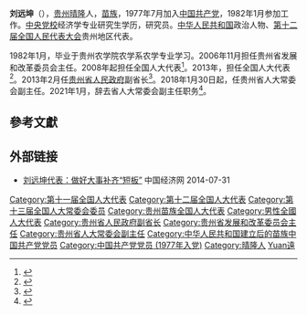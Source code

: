 {{Infobox Officeholder
|name=刘远坤
|honorific-suffix=
|caption=
|office={{Flagicon|PRC}}[[第十三届全国人民代表大会常务委员会|第十三届全国人民代表大会常务委员会]]委员
|term_start=2018年3月
|office1={{Flagicon|PRC}}第十三届[[全国人民代表大会民族委员会|全国人民代表大会民族委员会]]委员
|term_start1=2018年3月
|1blankname1=主任
|1namedata1=[[白春礼|白春礼]]
|office2={{Flagicon|PRC}}[[贵州省人大常委会|贵州省人大常委会]]副主任
|term_start2=2018年1月
|term_end2=2021年1月
|1blankname2=主任
|1namedata2=[[孙志刚|孙志刚]]
|office5={{Flagicon|PRC}}[[贵州省人民政府|贵州省人民政府]]副省长
|term_start5=2013年1月
|term_end5=2018年1月
|1blankname5=省长
|1namedata5=[[陈敏尔|陈敏尔]]{{to}}[[孙志刚|孙志刚]]{{to}}[[谌贻琴|谌贻琴]]
|office8={{Flagicon|PRC}}[[贵州省人民政府|贵州省]][[发改委|发改委]]主任
|term_start8=2006年11月
|term_end8=2013年3月
|1blankname8=省长
|1namedata8=[[林树森|林树森]]{{to}}[[赵克志|赵克志]]{{to}}[[陈敏尔|陈敏尔]]
|predecessor8 = [[孙国强|孙国强]]
|successor8= [[付京|付京]]
|birth_date={{Birth year and age|1957|10}}
|death_date=
|death_place=
|nationality={{PRC}}
|native place =[[贵州|贵州]][[晴隆|晴隆]]
|party={{CPC}}
|relations=
|occupation=[[政治家|政治家]]
|footnotes=
}}
'''刘远坤'''（{{bd|1957年|10月||catIdx=Liu刘}}），[[贵州|贵州]][[晴隆|晴隆]]人，[[苗族|苗族]]，1977年7月加入[[中国共产党|中国共产党]]，1982年1月参加工作。[[中央党校|中央党校]]经济学专业研究生学历，研究员。[[中华人民共和国|中华人民共和国]]政治人物、[[第十二届全国人民代表大会|第十二届全国人民代表大会]]贵州地区代表。

1982年1月，毕业于贵州农学院农学系农学专业学习。2006年11月担任贵州省发展和改革委员会主任。2008年起担任全国人大代表<ref>{{cite news|title=全国人大代表信息-刘远坤|url=http://210.82.31.1:8084/delegate/viewDelegate.action?dbid=112279|accessdate=2013-04-05|newspaper=全国人大网|archive-url=https://web.archive.org/web/20140523230727/http://www.npc.gov.cn/delegate/viewDelegate.action?dbid=112279|archive-date=2014-05-23|dead-url=yes}}</ref>。2013年，担任全国人大代表<ref>{{cite news|title=全国人大代表信息-刘远坤|url=http://210.82.31.1:8084/delegate/viewDelegate.action?dbid=122262|accessdate=2013-04-05|newspaper=全国人大网|archive-url=https://web.archive.org/web/20160305235113/http://www.npc.gov.cn/delegate/viewDelegate.action?dbid=122262|archive-date=2016-03-05|dead-url=yes}}</ref>。2013年2月任[[贵州省人民政府|贵州省人民政府]]副省长<ref>{{cite web|accessdate=2014-06-19|url=http://district.ce.cn/newarea/sddy/201302/01/t20130201_24085394.shtml|title=刘远坤、陈鸣明、王江平、何力新任贵州副省长|publisher=中国经济网|archive-date=2014-05-13|archive-url=https://web.archive.org/web/20140513064539/http://district.ce.cn/newarea/sddy/201302/01/t20130201_24085394.shtml|dead-url=no}}</ref>。2018年1月30日起，任贵州省人大常委会副主任。2021年1月，辞去省人大常委会副主任职务<ref>{{cite news|title=孙永春、袁周、刘远坤、陈鸣明不再担任贵州省第十三届人民代表大会常务委员会副主任职务|url=https://www.gzstv.com/a/da6f3987d267491094a83feaaacf8db0|accessdate=2021-01-29|work=贵州网络广播电视台}}</ref>。

==參考文獻==
{{reflist}}
==外部链接==
*[http://www.ce.cn/xwzx/gnsz/zg/201303/11/t20130311_24189087.shtml 刘远坤代表：做好大事补齐“短板”]{{Wayback|url=http://www.ce.cn/xwzx/gnsz/zg/201303/11/t20130311_24189087.shtml |date=20140513231121 }} 中国经济网 2014-07-31

{{start box}}
{{s-gov|prc}}
{{s-before|[[孙国强|孙国强]]}}
{{s-title|[[贵州省人民政府|贵州省]][[发改委|发改委]]主任|2006年11月－2013年3月}}
{{s-after|[[付京|付京]]}}
{{end box}}

{{DEFAULTSORT:Liu刘}}
[[Category:第十一届全国人大代表|Category:第十一届全国人大代表]]
[[Category:第十二届全国人大代表|Category:第十二届全国人大代表]]
[[Category:第十三届全国人大常委会委员|Category:第十三届全国人大常委会委员]]
[[Category:贵州苗族全国人大代表|Category:贵州苗族全国人大代表]]
[[Category:男性全國人大代表|Category:男性全國人大代表]]
[[Category:贵州省人民政府副省长|Category:贵州省人民政府副省长]]
[[Category:贵州省发展和改革委员会主任|Category:贵州省发展和改革委员会主任]]
[[Category:贵州省人大常委会副主任|Category:贵州省人大常委会副主任]]
[[Category:中华人民共和国建立后的苗族中国共产党党员|Category:中华人民共和国建立后的苗族中国共产党党员]]
[[Category:中国共产党党员_(1977年入党)|Category:中国共产党党员 (1977年入党)]]
[[Category:晴隆人|Category:晴隆人]]
[[Category:刘姓|Yuan遠]]